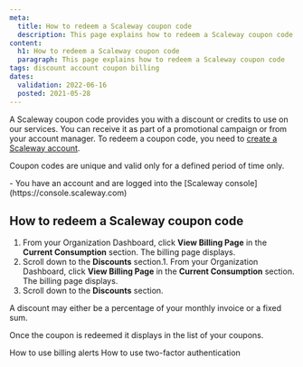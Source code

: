 ```yaml
---
meta:
  title: How to redeem a Scaleway coupon code
  description: This page explains how to redeem a Scaleway coupon code
content:
  h1: How to redeem a Scaleway coupon code
  paragraph: This page explains how to redeem a Scaleway coupon code
tags: discount account coupon billing
dates:
  validation: 2022-06-16
  posted: 2021-05-28
---
```


A Scaleway coupon code provides you with a discount or credits to use on our services. You can receive it as part of a promotional campaign or from your account manager. To redeem a coupon code, you need to [create a Scaleway account](/console/my-account/how-to/create-an-account/).

Coupon codes are unique and valid only for a defined period of time only.

<Message type="requirement">
  - You have an account and are logged into the [Scaleway console](https://console.scaleway.com) 
</Message>

## How to redeem a Scaleway coupon code

1. From your Organization Dashboard, click **View Billing Page** in the **Current Consumption** section. The billing page displays.
    <Lightbox src="scaleway-organization-dashboard.webp" alt="" />
2. Scroll down to the **Discounts** section.1. From your Organization Dashboard, click **View Billing Page** in the **Current Consumption** section. The billing page displays.
    <Lightbox src="scaleway-organization-dashboard.webp" alt="" />
2. Scroll down to the **Discounts** section.  <Lightbox src="scaleway-redeem-coupon.webp" alt="" />

  <Message type="note">
    A discount may either be a percentage of your monthly invoice or a fixed sum.
  </Message>

  Once the coupon is redeemed it displays in the list of your coupons.


<Navigation title="See Also">
  <PreviousButton to="/console/my-account/how-to/use-billing-alerts/">How to use billing alerts</PreviousButton>
  <NextButton to="/console/my-account/how-to/use-2fa/">How to use two-factor authentication</NextButton>
</Navigation>
